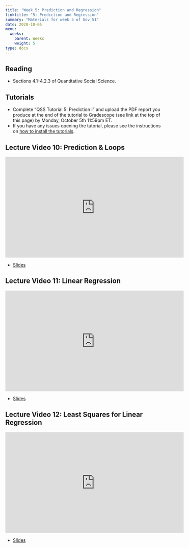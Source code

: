 ```yaml
---
title: "Week 5: Prediction and Regression"
linktitle: "5: Prediction and Regression"
summary: "Materials for week 5 of Gov 51"
date: 2020-10-05
menu:
  weeks:
    parent: Weeks
    weight: 5
type: docs
---
```


## Reading

- Sections 4.1-4.2.3 of Quantitative Social Science.

## Tutorials

- Complete "QSS Tutorial 5: Prediction I" and upload the PDF report you produce at the end of the tutorial to Gradescope (see link at the top of this page) by Monday, October 5th 11:59pm ET. 
- If you have any issues opening the tutorial, please see the instructions on [how to install the tutorials](/assignments/tutorials/).


## Lecture Video 10: Prediction & Loops

<iframe width="560" height="315" src="https://www.youtube-nocookie.com/embed/N63KShR1sMw" frameborder="0" allow="accelerometer; autoplay; clipboard-write; encrypted-media; gyroscope; picture-in-picture" allowfullscreen></iframe>

- [Slides](/slides/04-prediction/01-loops.pdf)

## Lecture Video 11: Linear Regression

<iframe width="560" height="315" src="https://www.youtube-nocookie.com/embed/VORnNGIbDrs" frameborder="0" allow="accelerometer; autoplay; clipboard-write; encrypted-media; gyroscope; picture-in-picture" allowfullscreen></iframe>

- [Slides](/slides/04-prediction/02-regression-i.pdf)

## Lecture Video 12: Least Squares for Linear Regression

<iframe width="560" height="315" src="https://www.youtube-nocookie.com/embed/Z-RYne-9UxI" frameborder="0" allow="accelerometer; autoplay; clipboard-write; encrypted-media; gyroscope; picture-in-picture" allowfullscreen></iframe>

- [Slides](/slides/04-prediction/03-regression-ols.pdf)

